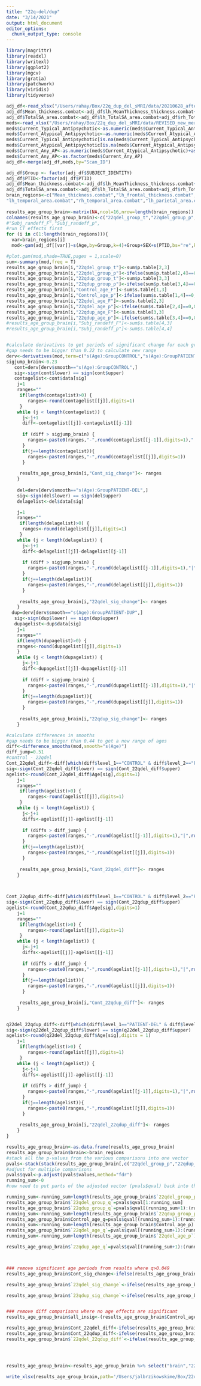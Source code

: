 ```yaml
---
title: "22q-del/dup"
date: "3/14/2021"
output: html_document
editor_options: 
  chunk_output_type: console
---
```


```r
library(magrittr)
library(readxl)
library(writexl)
library(ggplot2)
library(mgcv)
library(gratia)
library(patchwork)
library(viridis)
library(tidyverse)
```

```r
adj_df<-read_xlsx("/Users/rahay/Box/22q_dup_del_sMRI/data/20210628_aftercombat_data.xlsx")
adj_df$Mean_thickness.combat<-adj_df$lh_MeanThickness_thickness.combat+adj_df$rh_MeanThickness_thickness.combat
adj_df$TotalSA_area.combat<-adj_df$lh_TotalSA_area.combat+adj_df$rh_TotalSA_area.combat
meds<-read_xlsx("/Users/rahay/Box/22q_dup_del_sMRI/data/REVISED_new_merged_data_WithSIPSratings_withMeds_06022021.xlsx")
meds$Current_Typical_Antipsychotic<-as.numeric(meds$Current_Typical_Antipsychotic)
meds$Current_Atypical_Antipsychotic<-as.numeric(meds$Current_Atypical_Antipsychotic)
meds$Current_Typical_Antipsychotic[is.na(meds$Current_Typical_Antipsychotic)]<- 0
meds$Current_Atypical_Antipsychotic[is.na(meds$Current_Atypical_Antipsychotic)]<- 0
meds$Current_Any_AP<-as.numeric(meds$Current_Atypical_Antipsychotic)+as.numeric(meds$Current_Typical_Antipsychotic)
meds$Current_Any_AP<-as.factor(meds$Current_Any_AP)
adj_df<-merge(adj_df,meds,by="Scan_ID")
```





```r
adj_df$Group <- factor(adj_df$SUBJECT_IDENTITY)
adj_df$PTID<-factor(adj_df$PTID)
adj_df$Mean_thickness.combat<-adj_df$lh_MeanThickness_thickness.combat+adj_df$rh_MeanThickness_thickness.combat
adj_df$TotalSA_area.combat<-adj_df$lh_TotalSA_area.combat+adj_df$rh_TotalSA_area.combat
brain_regions<-c("Mean_thickness.combat","lh_frontal_thickness.combat","rh_frontal_thickness.combat","lh_temporal_thickness.combat","rh_temporal_thickness.combat","lh_parietal_thickness.combat","rh_parietal_thickness.combat","lh_occipital_thickness.combat","rh_occipital_thickness.combat","TotalSA_area.combat","lh_frontal_area.combat","rh_frontal_area.combat",
"lh_temporal_area.combat","rh_temporal_area.combat","lh_parietal_area.combat","rh_parietal_area.combat","lh_occipital_area.combat","rh_occipital_area.combat")
                     
results_age_group_brain<-matrix(NA,ncol=16,nrow=length(brain_regions))
colnames(results_age_group_brain)<-c("22qdel_group_t","22qdel_group_p","22qdup_group_t","22qdup_group_p","Control_age_F","Control_age_p","22qdel_age_F","22qdel_age_p","22qdup_age_F","22qdup_age_p","Cont_sig_change","22qdel_sig_change","22qdup_sig_change","Cont_22qdel_diff","Cont_22qdup_diff","22qdel_22qdup_diff")
#"Subj_randeff_F","Subj_randeff_p",
#run CT effects first
for (i in c(1:length(brain_regions))){
  var=brain_regions[i]
  mod<-gam(adj_df[[var]]~s(Age,by=Group,k=4)+Group+SEX+s(PTID,bs="re",k=4)+EstimatedTotalIntraCranialVol.combat+IQ_SCORE,selection=TRUE,method="REML",data=adj_df)

#plot.gam(mod,shade=TRUE,pages = 1,scale=0)
sum<-summary(mod,freq = T) 
results_age_group_brain[i,"22qdel_group_t"]<-sum$p.table[2,3]
results_age_group_brain[i,"22qdel_group_p"]<-ifelse(sum$p.table[2,4]==0,0.00000000000000022,sum$p.table[2,4])
results_age_group_brain[i,"22qdup_group_t"]<-sum$p.table[3,3]
results_age_group_brain[i,"22qdup_group_p"]<-ifelse(sum$p.table[3,4]==0,0.00000000000000022,sum$p.table[3,4])
results_age_group_brain[i,"Control_age_F"]<-sum$s.table[1,3]
results_age_group_brain[i,"Control_age_p"]<-ifelse(sum$s.table[1,4]==0,0.00000000000000022,sum$s.table[1,4])
results_age_group_brain[i,"22qdel_age_F"]<-sum$s.table[2,3]
results_age_group_brain[i,"22qdel_age_p"]<-ifelse(sum$s.table[2,4]==0,0.00000000000000022,sum$s.table[2,4])
results_age_group_brain[i,"22qdup_age_F"]<-sum$s.table[3,3]
results_age_group_brain[i,"22qdup_age_p"]<-ifelse(sum$s.table[3,4]==0,0.00000000000000022,sum$s.table[3,4])
#results_age_group_brain[i,"Subj_randeff_F"]<-sum$s.table[4,3]
#results_age_group_brain[i,"Subj_randeff_p"]<-sum$s.table[4,4]


#calculate derivatives to get periods of significant change for each group
#gap needs to be bigger than 0.22 to calculate new range
derv<-derivatives(mod,term=c("s(Age):GroupCONTROL","s(Age):GroupPATIENT-DEL","s(Age):GroupPATIENT-DUP"))
sigjump_brain<-0.23
   cont=derv[derv$smooth=="s(Age):GroupCONTROL",]
   sig<-sign(cont$lower) == sign(cont$upper)
   contagelist<-cont$data[sig]
    j=1
    ranges=""
     if(length(contagelist)>0) {
        ranges<-round(contagelist[[j]],digits=1)
     }
    while (j < length(contagelist)) {
      j<-j+1
      diff<-contagelist[[j]]-contagelist[[j-1]]
      
      if (diff > sigjump_brain) {
        ranges<-paste0(ranges,"-",round(contagelist[[j-1]],digits=1),"|",round(contagelist[[j]],digits=1))
      }
      if(j==length(contagelist)){
        ranges<-paste0(ranges,"-",round(contagelist[[j]],digits=1))
      }
  
     results_age_group_brain[i,"Cont_sig_change"]<- ranges
    }
    
    del=derv[derv$smooth=="s(Age):GroupPATIENT-DEL",]
    sig<-sign(del$lower) == sign(del$upper)
    delagelist<-del$data[sig]

    j=1
    ranges=""
     if(length(delagelist)>0) {
      ranges<-round(delagelist[[j]],digits=1)
     }
    while (j < length(delagelist)) {
      j<-j+1
      diff<-delagelist[[j]]-delagelist[[j-1]]
      
      if (diff > sigjump_brain) {
        ranges<-paste0(ranges,"-",round(delagelist[[j-1]],digits=1),"|",round(delagelist[[j]],digits=1))
      }
      if(j==length(delagelist)){
        ranges<-paste0(ranges,"-",round(delagelist[[j]],digits=1))
      }
  
     results_age_group_brain[i,"22qdel_sig_change"]<- ranges
    }
  dup=derv[derv$smooth=="s(Age):GroupPATIENT-DUP",]
   sig<-sign(dup$lower) == sign(dup$upper)
   dupagelist<-dup$data[sig]
    j=1
    ranges=""
    if(length(dupagelist)>0) {
    ranges<-round(dupagelist[[j]],digits=1)
    }
    while (j < length(dupagelist)) {
      j<-j+1
      diff<-dupagelist[[j]]-dupagelist[[j-1]]
      
      if (diff > sigjump_brain) {
        ranges<-paste0(ranges,"-",round(dupagelist[[j-1]],digits=1),"|",round(dupagelist[[j]],digits=1))
      }
      if(j==length(dupagelist)){
        ranges<-paste0(ranges,"-",round(dupagelist[[j]],digits=1))
      }
  
     results_age_group_brain[i,"22qdup_sig_change"]<- ranges
    }

#calculate differences in smooths
#gap needs to be bigger than 0.44 to get a new range of ages 
diff<-difference_smooths(mod,smooth="s(Age)")
diff_jump=0.51
#control - 22qdel
Cont_22qdel_diff<-diff[which(diff$level_1=="CONTROL" & diff$level_2=="PATIENT-DEL"),]
sig<-sign(Cont_22qdel_diff$lower) == sign(Cont_22qdel_diff$upper)
agelist<-round(Cont_22qdel_diff$Age[sig],digits=1)
    j=1
    ranges=""
     if(length(agelist)>0) {
        ranges<-round(agelist[[j]],digits=1)
     }
    while (j < length(agelist)) {
      j<-j+1
      diffs<-agelist[[j]]-agelist[[j-1]]
      
      if (diffs > diff_jump) {
        ranges<-paste0(ranges,"-",round(agelist[[j-1]],digits=1),"|",round(agelist[[j]],digits=1))
      }
      if(j==length(agelist)){
        ranges<-paste0(ranges,"-",round(agelist[[j]],digits=1))
      }
  
     results_age_group_brain[i,"Cont_22qdel_diff"]<- ranges
    }
    


Cont_22qdup_diff<-diff[which(diff$level_1=="CONTROL" & diff$level_2=="PATIENT-DUP"),]
sig<-sign(Cont_22qdup_diff$lower) == sign(Cont_22qdup_diff$upper)
agelist<-round(Cont_22qdup_diff$Age[sig],digits=1)
    j=1
    ranges=""
     if(length(agelist)>0) {
        ranges<-round(agelist[[j]],digits=1)
     }
    while (j < length(agelist)) {
      j<-j+1
      diffs<-agelist[[j]]-agelist[[j-1]]
      
      if (diffs > diff_jump) {
        ranges<-paste0(ranges,"-",round(agelist[[j-1]],digits=1),"|",round(agelist[[j]],digits=1))
      }
      if(j==length(agelist)){
        ranges<-paste0(ranges,"-",round(agelist[[j]],digits=1))
      }
  
     results_age_group_brain[i,"Cont_22qdup_diff"]<- ranges
    }


q22del_22qdup_diff<-diff[which(diff$level_1=="PATIENT-DEL" & diff$level_2=="PATIENT-DUP"),]
sig<-sign(q22del_22qdup_diff$lower) == sign(q22del_22qdup_diff$upper)
agelist<-round(q22del_22qdup_diff$Age[sig],digits = 1)
    j=1
     if(length(agelist)>0) {
        ranges<-round(agelist[[j]],digits=1)
     }
    while (j < length(agelist)) {
      j<-j+1
      diffs<-agelist[[j]]-agelist[[j-1]]
      
      if (diffs > diff_jump) {
        ranges<-paste0(ranges,"-",round(agelist[[j-1]],digits=1),"|",round(agelist[[j]],digits=1))
      }
      if(j==length(agelist)){
        ranges<-paste0(ranges,"-",round(agelist[[j]],digits=1))
      }
  
     results_age_group_brain[i,"22qdel_22qdup_diff"]<- ranges
    }
}

results_age_group_brain<-as.data.frame(results_age_group_brain)
results_age_group_brain$brain<-brain_regions
#stack all the p-values from the various comparisons into one vector
pvals<-stack(stack(results_age_group_brain[,c("22qdel_group_p","22qdup_group_p","Control_age_p","22qdel_age_p","22qdup_age_p")]) )
#adjust for multiple comparisons
pvals$qval<-p.adjust(pvals$values,method="fdr")
running_sum<-0
#now need to put parts of the adjusted vector (pvals$qval) back into the data frame

running_sum<-running_sum+length(results_age_group_brain$`22qdel_group_p`)
results_age_group_brain$`22qdel_group_q`=pvals$qval[1:running_sum]
results_age_group_brain$`22qdup_group_q`=pvals$qval[(running_sum+1):(running_sum+length(results_age_group_brain$`22qdup_group_p`))]
running_sum<-running_sum+length(results_age_group_brain$`22qdup_group_p`)
results_age_group_brain$Control_age_q=pvals$qval[(running_sum+1):(running_sum+length(results_age_group_brain$Control_age_p))]
running_sum<-running_sum+length(results_age_group_brain$Control_age_p)
results_age_group_brain$`22qdel_age_q`=pvals$qval[(running_sum+1):(running_sum+length(results_age_group_brain$`22qdel_age_p`))]
running_sum<-running_sum+length(results_age_group_brain$`22qdel_age_p`)

results_age_group_brain$`22qdup_age_q`=pvals$qval[(running_sum+1):(running_sum+length(results_age_group_brain$`22qdup_age_p`))]



### remove significant age periods from results where q>0.049
results_age_group_brain$Cont_sig_change<-ifelse(results_age_group_brain$Control_age_q>0.049,NA,results_age_group_brain$Cont_sig_change)

results_age_group_brain$`22qdel_sig_change`<-ifelse(results_age_group_brain$`22qdel_age_q`>0.049,NA,results_age_group_brain$`22qdel_sig_change`)

results_age_group_brain$`22qdup_sig_change`<-ifelse(results_age_group_brain$`22qdup_age_q`>0.049,NA,results_age_group_brain$`22qdup_sig_change`)


### remove diff comparisons where no age effects are significant
results_age_group_brain$all_insig<-(results_age_group_brain$Control_age_q>0.049 & results_age_group_brain$`22qdel_age_q`>0.049 & results_age_group_brain$`22qdup_age_q`>0.049)

results_age_group_brain$Cont_22qdel_diff<-ifelse(results_age_group_brain$all_insig,NA,results_age_group_brain$Cont_22qdel_diff)
results_age_group_brain$Cont_22qdup_diff<-ifelse(results_age_group_brain$all_insig,NA,results_age_group_brain$Cont_22qdup_diff)
results_age_group_brain$`22qdel_22qdup_diff`<-ifelse(results_age_group_brain$all_insig,NA,results_age_group_brain$`22qdel_22qdup_diff`)




results_age_group_brain<-results_age_group_brain %>% select("brain","22qdel_group_t","22qdel_group_p","22qdel_group_q","22qdup_group_t","22qdup_group_p" ,"22qdup_group_q","Control_age_F","Control_age_p","Control_age_q","22qdel_age_F","22qdel_age_p","22qdel_age_q","22qdup_age_F","22qdup_age_p","22qdup_age_q","Cont_sig_change","22qdel_sig_change","22qdup_sig_change","Cont_22qdel_diff","Cont_22qdup_diff","22qdel_22qdup_diff")

write_xlsx(results_age_group_brain,path='/Users/jalbrzikowskime/Box/22q_dup_del_sMRI/results/Aim1_age_results_IQ.xlsx')

```
